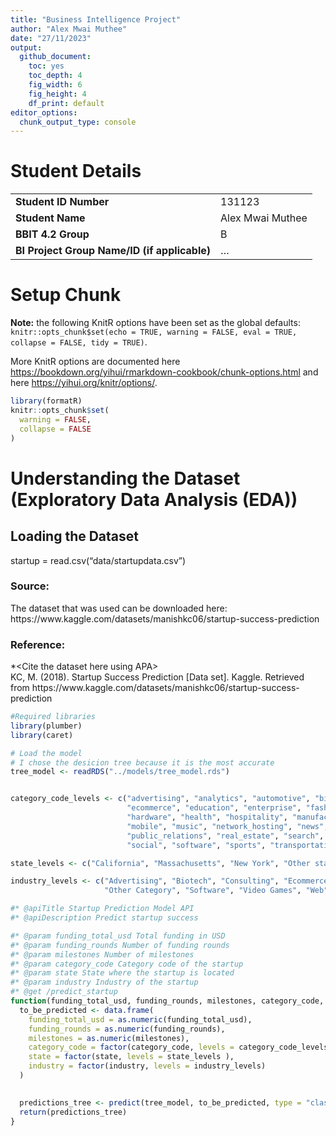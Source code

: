 ```yaml
---
title: "Business Intelligence Project"
author: "Alex Mwai Muthee"
date: "27/11/2023"
output:
  github_document: 
    toc: yes
    toc_depth: 4
    fig_width: 6
    fig_height: 4
    df_print: default
editor_options:
  chunk_output_type: console
---
```


# Student Details

|                                              |     |
|----------------------------------------------|-----|
| **Student ID Number**                        | 131123 |
| **Student Name**                             | Alex Mwai Muthee |
| **BBIT 4.2 Group**                           | B |
| **BI Project Group Name/ID (if applicable)** | ... |

# Setup Chunk

**Note:** the following KnitR options have been set as the global defaults: <BR> `knitr::opts_chunk$set(echo = TRUE, warning = FALSE, eval = TRUE, collapse = FALSE, tidy = TRUE)`.

More KnitR options are documented here <https://bookdown.org/yihui/rmarkdown-cookbook/chunk-options.html> and here <https://yihui.org/knitr/options/>.

```r
library(formatR)
knitr::opts_chunk$set(
  warning = FALSE,
  collapse = FALSE
)
```

# Understanding the Dataset (Exploratory Data Analysis (EDA))

## Loading the Dataset
startup = read.csv("data/startupdata.csv")

### Source:

The dataset that was used can be downloaded here: https://www.kaggle.com/datasets/manishkc06/startup-success-prediction

### Reference:

*\<Cite the dataset here using APA\>\
KC, M. (2018). Startup Success Prediction [Data set]. Kaggle. Retrieved from https://www.kaggle.com/datasets/manishkc06/startup-success-prediction

```r
#Required libraries
library(plumber)
library(caret)

# Load the model
# I chose the desicion tree because it is the most accurate
tree_model <- readRDS("../models/tree_model.rds")


category_code_levels <- c("advertising", "analytics", "automotive", "biotech", "cleantech", "consulting",
                          "ecommerce", "education", "enterprise", "fashion", "finance", "games_video",
                          "hardware", "health", "hospitality", "manufacturing", "medical", "messaging",
                          "mobile", "music", "network_hosting", "news", "other", "photo_video",
                          "public_relations", "real_estate", "search", "security", "semiconductor",
                          "social", "software", "sports", "transportation", "travel", "web")

state_levels <- c("California", "Massachusetts", "New York", "Other states", "Texas", "Unknow")

industry_levels <- c("Advertising", "Biotech", "Consulting", "Ecommerce", "Enterprise", "Mobile",
                     "Other Category", "Software", "Video Games", "Web")

#* @apiTitle Startup Prediction Model API
#* @apiDescription Predict startup success

#* @param funding_total_usd Total funding in USD
#* @param funding_rounds Number of funding rounds
#* @param milestones Number of milestones
#* @param category_code Category code of the startup
#* @param state State where the startup is located
#* @param industry Industry of the startup
#* @get /predict_startup
function(funding_total_usd, funding_rounds, milestones, category_code, state, industry) {
  to_be_predicted <- data.frame(
    funding_total_usd = as.numeric(funding_total_usd),
    funding_rounds = as.numeric(funding_rounds),
    milestones = as.numeric(milestones),
    category_code = factor(category_code, levels = category_code_levels ),
    state = factor(state, levels = state_levels ),
    industry = factor(industry, levels = industry_levels)
  )
  

  predictions_tree <- predict(tree_model, to_be_predicted, type = "class")
  return(predictions_tree)
}





```
